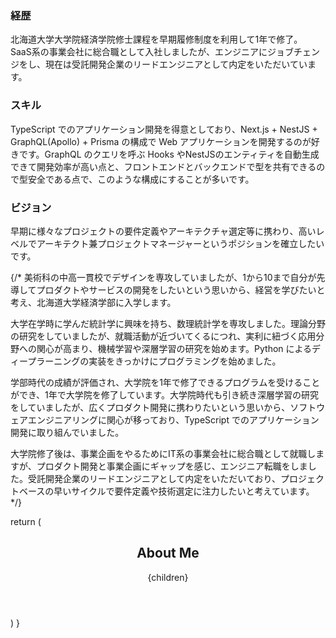 
### 経歴

北海道大学大学院経済学院修士課程を早期履修制度を利用して1年で修了。  
SaaS系の事業会社に総合職として入社しましたが、エンジニアにジョブチェンジをし、現在は受託開発企業のリードエンジニアとして内定をいただいています。

### スキル

TypeScript でのアプリケーション開発を得意としており、Next.js + NestJS + GraphQL(Apollo) + Prisma の構成で Web アプリケーションを開発するのが好きです。GraphQL のクエリを呼ぶ Hooks やNestJSのエンティティを自動生成できて開発効率が高い点と、フロントエンドとバックエンドで型を共有できるので型安全である点で、このような構成にすることが多いです。

### ビジョン

早期に様々なプロジェクトの要件定義やアーキテクチャ選定等に携わり、高いレベルでアーキテクト兼プロジェクトマネージャーというポジションを確立したいです。

{/*
美術科の中高一貫校でデザインを専攻していましたが、1から10まで自分が先導してプロダクトやサービスの開発をしたいという思いから、経営を学びたいと考え、北海道大学経済学部に入学します。

大学在学時に学んだ統計学に興味を持ち、数理統計学を専攻しました。理論分野の研究をしていましたが、就職活動が近づいてくるにつれ、実利に紐づく応用分野への関心が高まり、機械学習や深層学習の研究を始めます。Python によるディープラーニングの実装をきっかけにプログラミングを始めました。

学部時代の成績が評価され、大学院を1年で修了できるプログラムを受けることができ、1年で大学院を修了しています。大学院時代も引き続き深層学習の研究をしていましたが、広くプロダクト開発に携わりたいという思いから、ソフトウェアエンジニアリングに関心が移っており、TypeScript でのアプリケーション開発に取り組んでいました。

大学院修了後は、事業企画をやるためにIT系の事業会社に総合職として就職しますが、プロダクト開発と事業企画にギャップを感じ、エンジニア転職をしました。受託開発企業のリードエンジニアとして内定をいただいており、プロジェクトベースの早いサイクルで要件定義や技術選定に注力したいと考えています。
*/}

  return (
    <div className="flex flex-col items-center">
      <Head>
        <title>About Me | Osin.</title>
      </Head>
      <Header />
      <article className="w-3/4 mt-16 prose prose-invert">
        <h1 className="flex flex-col items-center">
          <span className="mb-4 text-2xl font-bold text-transparent bg-clip-text bg-gradient-to-r from-teal-400 to-purple-500">
            About Me
          </span>
        </h1>
        {children}
      </article>
      <Footer />
    </div>
  )
}
